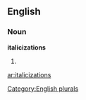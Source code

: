 
==English==

===Noun===
'''italicizations'''

# {{plural of|[[italicization]]}}

[[Category:English plurals]]

[[ar:italicizations]]
